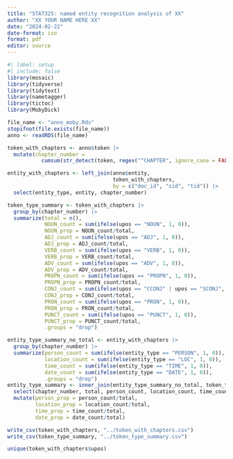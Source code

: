 ```yaml
---
title: "STAT325: named entity recognition analysis of XX"
author: "XX YOUR NAME HERE XX"
date: "2024-02-22"
date-format: iso
format: pdf
editor: source
---
```

  
```r
#| label: setup
#| include: false
library(mosaic)
library(tidyverse)
library(tidytext)
library(nametagger)
library(tictoc)
library(MobyDick)
```

```r
file_name <- "anno_moby.Rds"
stopifnot(file.exists(file_name))
anno <- readRDS(file_name)
```

```r
token_with_chapters <- anno$token |>
  mutate(chapter_number = 
           cumsum(str_detect(token, regex("^CHAPTER", ignore_case = FALSE)) & tid == 1))

entity_with_chapters <- left_join(anno$entity, 
                                  token_with_chapters, 
                                  by = c("doc_id", "sid", "tid")) |>
  select(entity_type, entity, chapter_number)
```


```r
token_type_summary <- token_with_chapters |>
  group_by(chapter_number) |>
  summarize(total = n(),
            NOUN_count = sum(ifelse(upos == "NOUN", 1, 0)),
            NOUN_prop = NOUN_count/total,
            ADJ_count = sum(ifelse(upos == "ADJ", 1, 0)),
            ADJ_prop = ADJ_count/total,
            VERB_count = sum(ifelse(upos == "VERB", 1, 0)),
            VERB_prop = VERB_count/total,
            ADV_count = sum(ifelse(upos == "ADV", 1, 0)),
            ADV_prop = ADV_count/total,
            PROPN_count = sum(ifelse(upos == "PROPN", 1, 0)),
            PROPN_prop = PROPN_count/total,
            CONJ_count = sum(ifelse(upos == "CCONJ" | upos == "SCONJ", 1, 0)),
            CONJ_prop = CONJ_count/total,
            PRON_count = sum(ifelse(upos == "PRON", 1, 0)),
            PRON_prop = PRON_count/total,
            PUNCT_count = sum(ifelse(upos == "PUNCT", 1, 0)),
            PUNCT_prop = PUNCT_count/total,
            .groups = "drop")

entity_type_summary_no_total <- entity_with_chapters |>
  group_by(chapter_number) |>
  summarize(person_count = sum(ifelse(entity_type == "PERSON", 1, 0)),
            location_count = sum(ifelse(entity_type == "LOC", 1, 0)),
            time_count = sum(ifelse(entity_type == "TIME", 1, 0)),
            date_count = sum(ifelse(entity_type == "DATE", 1, 0)),
            .groups = "drop")
entity_type_summary <- inner_join(entity_type_summary_no_total, token_type_summary, by = "chapter_number") |>
  select(chapter_number, total, person_count, location_count, time_count, date_count) |>
  mutate(person_prop = person_count/total,
         location_prop = location_count/total,
         time_prop = time_count/total,
         date_prop = date_count/total)

write_csv(token_with_chapters, "../token_with_chapters.csv")
write_csv(token_type_summary, "../token_type_summary.csv")
```


```r
unique(token_with_chapters$upos)
```
